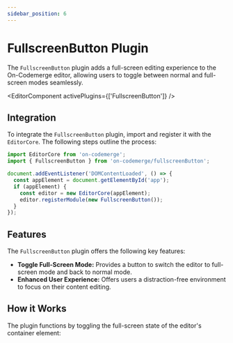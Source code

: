 ```yaml
---
sidebar_position: 6
---
```


# FullscreenButton Plugin

The `FullscreenButton` plugin adds a full-screen editing experience to the On-Codemerge editor, allowing users to toggle between normal and full-screen modes seamlessly.


<EditorComponent activePlugins={['FullscreenButton']} />

## Integration

To integrate the `FullscreenButton` plugin, import and register it with the `EditorCore`. The following steps outline the process:

```jsx title="Initialize and Register FullscreenButton"
import EditorCore from 'on-codemerge';
import { FullscreenButton } from 'on-codemerge/fullscreenButton';

document.addEventListener('DOMContentLoaded', () => {
  const appElement = document.getElementById('app');
  if (appElement) {
    const editor = new EditorCore(appElement);
    editor.registerModule(new FullscreenButton());
  }
});
```

## Features

The `FullscreenButton` plugin offers the following key features:

- **Toggle Full-Screen Mode:** Provides a button to switch the editor to full-screen mode and back to normal mode.
- **Enhanced User Experience:** Offers users a distraction-free environment to focus on their content editing.

## How it Works

The plugin functions by toggling the full-screen state of the editor's container element:

